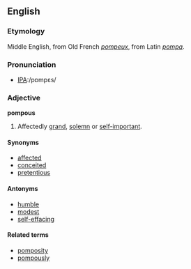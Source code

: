 ==English==

===Etymology===
Middle English, from Old French ''[[pompeux]]'', from Latin ''[[pompa]]''.

===Pronunciation===
*[[Pronunciation guide|IPA]]:/pɒmpɛs/

===Adjective===
'''pompous'''
# Affectedly [[grand]], [[solemn]] or [[self-important]].

====Synonyms====
*[[affected]]
*[[conceited]]
*[[pretentious]]

====Antonyms====
*[[humble]]
*[[modest]]
*[[self-effacing]]

====Related terms====
*[[pomposity]]
*[[pompously]]